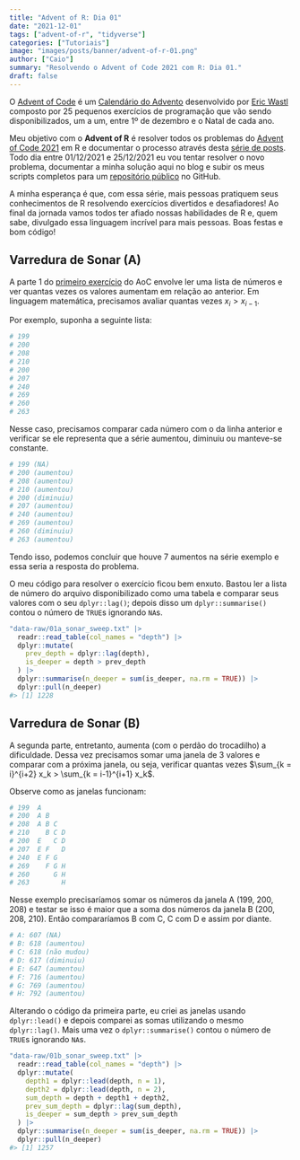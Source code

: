 ```yaml
---
title: "Advent of R: Dia 01"
date: "2021-12-01"
tags: ["advent-of-r", "tidyverse"]
categories: ["Tutoriais"]
image: "images/posts/banner/advent-of-r-01.png"
author: ["Caio"]
summary: "Resolvendo o Advent of Code 2021 com R: Dia 01."
draft: false
---
```


O [Advent of Code](https://adventofcode.com) é um
[Calendário do Advento](https://pt.wikipedia.org/wiki/Calend%C3%A1rio_do_Advento)
desenvolvido por [Eric Wastl](https://github.com/topaz) composto por 25
pequenos exercícios de programação que vão sendo disponibilizados, um a um,
entre 1º de dezembro e o Natal de cada ano.

Meu objetivo com o **Advent of R** é resolver todos os problemas do
[Advent of Code 2021](https://adventofcode.com/2021) em R e documentar o
processo através desta
[série de posts](https://blog.curso-r.com/tags/advent-of-r/). Todo dia entre
01/12/2021 e 25/12/2021 eu vou tentar resolver o novo problema, documentar a
minha solução aqui no blog e subir os meus scripts completos para um
[repositório público](https://github.com/curso-r/advent-of-r) no GitHub.

A minha esperança é que, com essa série, mais pessoas pratiquem seus
conhecimentos de R resolvendo exercícios divertidos e desafiadores! Ao final
da jornada vamos todos ter afiado nossas habilidades de R e, quem sabe,
divulgado essa linguagem incrível para mais pessoas. Boas festas e bom código!

## Varredura de Sonar (A)

A parte 1 do [primeiro exercício](https://adventofcode.com/2021/day/1) do AoC
envolve ler uma lista de números e ver quantas vezes os valores aumentam em
relação ao anterior. Em linguagem matemática, precisamos avaliar quantas vezes
$x_i > x_{i - 1}$.

Por exemplo, suponha a seguinte lista:

```r
# 199
# 200
# 208
# 210
# 200
# 207
# 240
# 269
# 260
# 263
```

Nesse caso, precisamos comparar cada número com o da linha anterior e verificar
se ele representa que a série aumentou, diminuiu ou manteve-se constante.

```r
# 199 (NA)
# 200 (aumentou)
# 208 (aumentou)
# 210 (aumentou)
# 200 (diminuiu)
# 207 (aumentou)
# 240 (aumentou)
# 269 (aumentou)
# 260 (diminuiu)
# 263 (aumentou)
```

Tendo isso, podemos concluir que houve 7 aumentos na série exemplo e essa seria
a resposta do problema.

O meu código para resolver o exercício ficou bem enxuto. Bastou ler a lista de
número do arquivo disponibilizado como uma tabela e comparar seus valores com
o seu `dplyr::lag()`; depois disso um `dplyr::summarise()` contou o número de
`TRUE`s ignorando `NA`s.

```r
"data-raw/01a_sonar_sweep.txt" |>
  readr::read_table(col_names = "depth") |>
  dplyr::mutate(
    prev_depth = dplyr::lag(depth),
    is_deeper = depth > prev_depth
  ) |>
  dplyr::summarise(n_deeper = sum(is_deeper, na.rm = TRUE)) |>
  dplyr::pull(n_deeper)
#> [1] 1228
```

## Varredura de Sonar (B)

A segunda parte, entretanto, aumenta (com o perdão do trocadilho) a dificuldade.
Dessa vez precisamos somar uma janela de 3 valores e comparar com a próxima
janela, ou seja, verificar quantas vezes
$\sum_{k = i}^{i+2} x_k > \sum_{k = i-1}^{i+1} x_k$.

Observe como as janelas funcionam:

```r
# 199  A
# 200  A B
# 208  A B C
# 210    B C D
# 200  E   C D
# 207  E F   D
# 240  E F G
# 269    F G H
# 260      G H
# 263        H
```

Nesse exemplo precisaríamos somar os números da janela A (199, 200, 208) e
testar se isso é maior que a soma dos números da janela B (200, 208, 210). Então
compararíamos B com C, C com D e assim por diante.

```r
# A: 607 (NA)
# B: 618 (aumentou)
# C: 618 (não mudou)
# D: 617 (diminuiu)
# E: 647 (aumentou)
# F: 716 (aumentou)
# G: 769 (aumentou)
# H: 792 (aumentou)
```

Alterando o código da primeira parte, eu criei as janelas usando `dplyr::lead()`
e depois comparei as somas utilizando o mesmo `dplyr::lag()`. Mais uma vez o
`dplyr::summarise()` contou o número de `TRUE`s ignorando `NA`s.

```r
"data-raw/01b_sonar_sweep.txt" |>
  readr::read_table(col_names = "depth") |>
  dplyr::mutate(
    depth1 = dplyr::lead(depth, n = 1),
    depth2 = dplyr::lead(depth, n = 2),
    sum_depth = depth + depth1 + depth2,
    prev_sum_depth = dplyr::lag(sum_depth),
    is_deeper = sum_depth > prev_sum_depth
  ) |>
  dplyr::summarise(n_deeper = sum(is_deeper, na.rm = TRUE)) |>
  dplyr::pull(n_deeper)
#> [1] 1257
```
